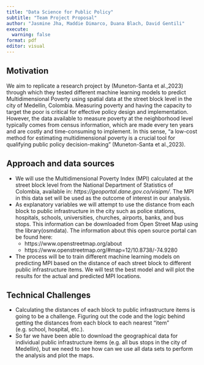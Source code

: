 ```yaml
---
title: "Data Science for Public Policy"
subtitle: "Team Project Proposal"
author: "Jasmine Jha, Maddie Dimarco, Duana Blach, David Gentili"
execute:
  warning: false
format: pdf
editor: visual
---
```


## Motivation

We aim to replicate a research project by (Muneton-Santa et al.,2023) through which they tested different machine learning models to predict Multidimensional Poverty using spatial data at the street block level in the city of Medellin, Colombia. Measuring poverty and having the capacity to target the poor is critical for effective policy design and implementation. However, the data available to measure poverty at the neighborhood level typically comes from census information, which are made every ten years and are costly and time-consuming to implement. In this sense, "a low-cost method for estimating multidimensional poverty is a crucial tool for qualifying public policy decision-making" (Muneton-Santa et al.,2023).

## Approach and data sources

-   We will use the Multidimensional Poverty Index (MPI) calculated at the street block level from the National Department of Statistics of Colombia, available in: *https://geoportal.dane.gov.co/visipm/*. The MPI in this data set will be used as the outcome of interest in our analysis.
-   As explanatory variables we will attempt to use the distance from each block to public infrastructure in the city such as police stations, hospitals, schools, universities, churches, airports, banks, and bus stops. This information can be downloaded from Open Street Map using the library(osmdata). The information about this open source portal can be found here:
    -   https://www.openstreetmap.org/about
    -   https://www.openstreetmap.org/#map=12/10.8738/-74.9280
-   The process will be to train different machine learning models on predicting MPI based on the distance of each street block to different public infrastructure items. We will test the best model and will plot the results for the actual and predicted MPI locations.

## Technical Challenges

-   Calculating the distances of each block to public infrastructure items is going to be a challenge. Figuring out the code and the logic behind getting the distances from each block to each nearest "item" (e.g. school, hospital, etc.).
-   So far we have been able to download the geographical data for individual public infrastructure items (e.g. all bus stops in the city of Medellin), but we need to see how can we use all data sets to perform the analysis and plot the maps.

